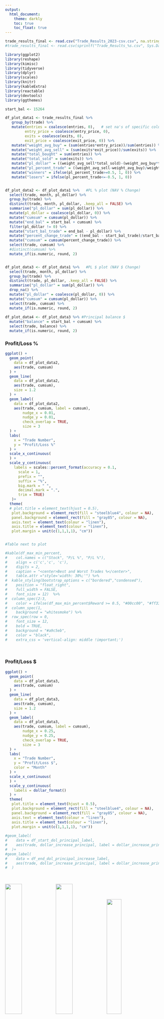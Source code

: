 ---
output: 
  html_document:
    theme: darkly
    toc: true
    toc_float: true
---


```{r, include=FALSE}
trade_results_final <- read.csv("Trade_Results_2023-csv.csv", na.strings = c("", "NA"))
#trade_results_final <- read.csv(sprintf("Trade_Results_%s.csv", Sys.Date()))
```

```{r, include = FALSE}
library(ggplot2)
library(reshape)
library(kimisc)
library(tidyverse)
library(dplyr)
library(scales)
library(knitr)
library(kableExtra)
library(reactable)
library(devtools)
library(ggthemes)
```


```{r NEW_plot_data, echo=FALSE, warning=FALSE}
start_bal <- 15264

df_plot_data1 <- trade_results_final %>% 
   group_by(trade) %>% 
   mutate(entries = coalesce(entries, 0),   # set na's of specific columns to 0 using coalesce
         entry_price = coalesce(entry_price, 0),
         exits = coalesce(exits, 0),
         exit_price = coalesce(exit_price, 0)) %>% 
   mutate("weight_avg_buy" = (sum(entries*entry_price))/sum(entries)) %>% 
   mutate("weight_avg_sell" = (sum(exits*exit_price))/sum(exits)) %>% 
   mutate("total_bought" = sum(entries)) %>% 
   mutate("total_sold" = sum(exits)) %>% 
   mutate("pl_dollar" = ((weight_avg_sell*total_sold)-(weight_avg_buy*total_sold))) %>% 
   mutate("pl_percent_trade" = ((weight_avg_sell-weight_avg_buy)/weight_avg_buy)*100) %>% 
   mutate("winners" = ifelse(pl_percent_trade>=0.5, 1, 0)) %>% 
   mutate("losers" = ifelse(pl_percent_trade<=-0.5, 1, 0)) 


df_plot_data2 <- df_plot_data1 %>%   #PL % plot (NAV % Change)
  select(trade, month, pl_dollar) %>% 
  group_by(trade) %>% 
  distinct(trade, month, pl_dollar, .keep_all = FALSE) %>% 
  summarise("pl_dollar" = sum(pl_dollar)) %>% 
  mutate(pl_dollar = coalesce(pl_dollar, 0)) %>% 
  mutate("cumsum" = cumsum(pl_dollar)) %>% 
  mutate("end_bal" = start_bal + cumsum) %>% 
  filter(pl_dollar != 0) %>% 
  mutate("start_bal_trade" = end_bal - pl_dollar) %>% 
  mutate("percent_change_trade" = ((end_bal - start_bal_trade)/start_bal_trade)*100) %>% 
  mutate("cumsum" = cumsum(percent_change_trade)) %>% 
  select(trade, cumsum) %>% 
  #distinct(cumsum) %>% 
  mutate_if(is.numeric, round, 2)


df_plot_data3 <- df_plot_data1 %>%   #PL $ plot (NAV $ Change)
  select(trade, month, pl_dollar) %>% 
  group_by(trade) %>% 
  distinct(trade, pl_dollar, .keep_all = FALSE) %>% 
  summarise("pl_dollar" = sum(pl_dollar)) %>% 
  drop_na() %>% 
  mutate("pl_dollar" = coalesce(pl_dollar, 0)) %>% 
  mutate("cumsum" = cumsum(pl_dollar)) %>% 
  select(trade, cumsum) %>% 
  mutate_if(is.numeric, round, 2)
  
df_plot_data4 <- df_plot_data3 %>% #Principal balance $
  mutate("balance" = start_bal + cumsum) %>% 
  select(trade, balance) %>% 
  mutate_if(is.numeric, round, 2)
```

### Profit/Loss %
```{r DONE_pl_percent_plot, echo=FALSE, warning=FALSE}
ggplot() +
  geom_point(
    data = df_plot_data2,
    aes(trade, cumsum)
  ) +
  geom_line(
    data = df_plot_data2,
    aes(trade, cumsum),
    size = 1.2
  ) + 
  geom_label(
    data = df_plot_data2,
    aes(trade, cumsum, label = cumsum),
        nudge_x = 0.01,
        nudge_y = 0.01,
        check_overlap = TRUE,
        size = 3
  ) +
  labs(
    x = "Trade Number",
    y = "Profit/Loss %"
  ) +
  scale_x_continuous(
  ) +
  scale_y_continuous(
    labels = scales::percent_format(accuracy = 0.1,
      scale = 1,
      prefix = "",
      suffix = "%",
      big.mark = " ",
      decimal.mark = ".",
      trim = TRUE)
   )+
  theme(
  # plot.title = element_text(hjust = 0.5),
   plot.background = element_rect(fill = "steelblue4", colour = NA),
   panel.background = element_rect(fill = "gray85", colour = NA),
   axis.text = element_text(colour = "linen"),
   axis.title = element_text(colour = "linen"),
   plot.margin = unit(c(1,1,1,1), "cm"))


#Table next to plot

#kable(df_max_min_percent, 
#    col.names = c("Stock", "P/L %", "P/L %"), 
#    align = c('c','c', 'c'), 
#    digits = 2,
#    caption = "<center>Best and Worst Trades %</center>",
#    table.attr ="style='width: 30%;'") %>% 
#  kable_styling(bootstrap_options = c("bordered","condensed"),
#    position = "float_right",
#    full_width = FALSE,
#    font_size = 12)  %>%
#  column_spec(2:3, 
#    color = ifelse(df_max_min_percent$Reward >= 0.5, "#00cc00", "#ff3333")) %>%
#  column_spec(1, 
#    background = "whitesmoke") %>% 
#  row_spec(row = 0, 
#    font_size = 12, 
#    bold = TRUE, 
#    background = "#a9c5eb", 
#    color = "black", 
#    extra_css = 'vertical-align: middle !important;')
```
<br>

### Profit/Loss $
```{r DONE_pl_dollar_plot, echo=FALSE, warning=FALSE}
ggplot() +
  geom_point(
    data = df_plot_data3,
    aes(trade, cumsum)
  ) +
  geom_line(
    data = df_plot_data3,
    aes(trade, cumsum),
    size = 1.2
  ) + 
  geom_label(
    data = df_plot_data3,
    aes(trade, cumsum, label = cumsum),
        nudge_x = 0.25,
        nudge_y = 0.25,
        check_overlap = TRUE,
        size = 3
  ) +
  labs(
    x = "Trade Number",
    y = "Profit/Loss $",
    color = "Month"
  ) +
  scale_x_continuous(
  ) +
  scale_y_continuous(
    labels = dollar_format()
  ) +
  theme(
   plot.title = element_text(hjust = 0.5),
   plot.background = element_rect(fill = "steelblue4", colour = NA),
   panel.background = element_rect(fill = "gray85", colour = NA),
   axis.text = element_text(colour = "linen"),
   axis.title = element_text(colour = "linen"),
   plot.margin = unit(c(1,1,1,1), "cm"))
  
#geom_label(
#    data = df_start_dol_principal_label,
#    aes(trade, dollar_increase_principal, label = dollar_increase_principal)
#  )+
#geom_label(
#    data = df_end_dol_principal_increase_label,
#    aes(trade, dollar_increase_principal, label = dollar_increase_principal)
#  )
```
<br>

<kbd>![](C:\Users\marqu\Desktop\Stocks\Educational\Figures\Marder-Tweet1.jpg){width=33%}</kbd><kbd>![](C:\Users\marqu\Desktop\Stocks\Educational\Figures\Minervini-Tweet1.jpg){width=33%}</kbd><kbd>![](C:\Users\marqu\Desktop\Stocks\Educational\Figures\Minervini-Tweet2.jpg){width=31%}</kbd>

<br>
<br>

### Principal Balance
```{r DONE_Principal_bal_plot, echo=FALSE, warning=FALSE}
ggplot()+
  geom_point(
    data = df_plot_data4,
    aes(trade, balance)
  ) +
  geom_line(
    data = df_plot_data4,
    aes(trade, balance),
    size = 1.2
  ) + 
  geom_label(
    data = df_plot_data4,
    aes(trade, balance, label = balance),
        nudge_x = 0.01,
        nudge_y = 0.01,
        check_overlap = TRUE,
        size = 3
  ) +
  labs(
    x = "Trade Number",
    y = "Principal Balance"
  ) +
  scale_x_continuous(
  ) +
  scale_y_continuous(
   # trans='log10',
    labels = dollar_format()
  ) +
  theme(
   plot.background = element_rect(fill = "steelblue4", colour = NA),
   panel.background = element_rect(fill = "gray85", colour = NA),
   axis.text = element_text(colour = "linen"),
   axis.title = element_text(colour = "linen"),
    plot.margin = unit(c(1,1,1,1), "cm")
  ) 

#Kable DEPOSIT table
#kable(df_deposits, 
#    col.names = c("Date", "Deposit Amount"), 
#    align = c('c', 'c'), 
#    digits = 2,
#    caption = "<center>Deposits</center>",
#    table.attr ="style='width: 30%;'") %>% 
#  kable_styling(bootstrap_options = c("bordered","condensed"),
#    position = "float_right",
#    full_width = FALSE,
#    font_size = 14)  %>%
#  row_spec(row = 0, 
#    font_size = 14, 
#    bold = TRUE, 
#    background = "#a9c5eb", 
#    color = "black", 
#    extra_css = 'vertical-align: middle !important;')

```
<br>
<br>

### Distribution of Gains & Losses
```{r DONE_distribution_gains_plot, echo = FALSE, warning=FALSE}
ggplot()+
  geom_histogram(
    data = df_plot_data1, 
    aes(pl_percent_trade, ..count..),
    breaks = seq(-12, 30, by=2),
    fill = "cornflowerblue",
    color = "black"
    ) +
    geom_vline(
    aes(xintercept=0),
    linetype = "dashed",
    color = "Blue2",
    size = 1.5
    )+
  scale_y_continuous(
    breaks = seq(0, 100, by=4),
    labels = paste(seq(0, 100, 4))
  )+
  scale_x_continuous(
    labels = scales::percent_format(
      accuracy = 0.1,
      scale = 1,
      prefix = "",
      suffix = "%",
      big.mark = " ",
      decimal.mark = ".",
      trim = TRUE),
   breaks = seq(-12, 100, by=4)
  )+
  labs(
    y = "Frequency",
    x = "P/L %"
  ) +
  theme(
   plot.title = element_text(hjust = 0.5),
   plot.background = element_rect(fill = "steelblue4", colour = NA),
   panel.background = element_rect(fill = "gray85", colour = NA),
   axis.text = element_text(colour = "linen"),
   axis.title = element_text(colour = "linen"),
   plot.margin = unit(c(1,1,1,1), "cm")
    
  )
```
<br>
Closed and open positions. Partials included.
<br>
<br>

### Density Curve of Gains & Losses
```{r DONE_density_curve_plot, echo = FALSE, warning=FALSE}
ggplot() +
  geom_histogram(
    data = df_plot_data1,
    aes(pl_percent_trade, y = ..density..),
    breaks = seq(-12, 30, by=2),
    fill = "cornflowerblue",
    color = "black"
    ) +
  geom_density(
    data = df_plot_data1,
    aes(pl_percent_trade),
    alpha = 0.3,
    fill = "#FFEE58")+
  geom_vline(
    aes(xintercept=0),
    linetype = "dashed",
    color = "Blue",
    size = 1.5
    )+
  scale_x_continuous(
    labels = scales::percent_format(accuracy = 0.1,
    scale = 1,
    prefix = "",
    suffix = "%",
    big.mark = " ",
    decimal.mark = ".",
    trim = TRUE),
 breaks = seq(-12, 30, by=4)
  )+
  labs(
    y = "Density",
    x = "P/L %"
  ) +
  theme(
    plot.title = element_text(hjust = 0.5),
    plot.background = element_rect(fill = "steelblue4", colour = NA),
    panel.background = element_rect(fill = "gray85", colour = NA),
    axis.text = element_text(colour = "linen"),
    axis.title = element_text(colour = "linen"),
    plot.margin = unit(c(1,1,1,1), "cm"))
```
<br>
<br>

<kbd>![](C:\Users\marqu\Desktop\Stocks\Educational\Figures\Minervini-Tweet4.jpg){width=30%}</kbd><kbd>![](C:\Users\marqu\Desktop\Stocks\Educational\Figures\Marder-Tweet2.jpg){width=35%}</kbd><kbd>![](C:\Users\marqu\Desktop\Stocks\Educational\Figures\Trader.jpg){width=32%}</kbd>

<br>
<br>